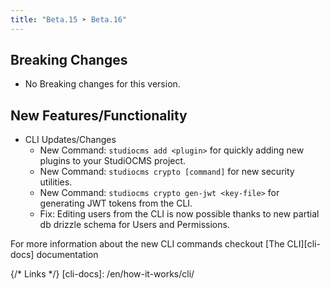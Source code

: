 ```yaml
---
title: "Beta.15 ➤ Beta.16"
---
```



<QuickUpdate />

## Breaking Changes

- No Breaking changes for this version.

## New Features/Functionality

- CLI Updates/Changes
   - New Command: `studiocms add <plugin>` for quickly adding new plugins to your StudiOCMS project.
   - New Command: `studiocms crypto [command]` for new security utilities.
   - New Command: `studiocms crypto gen-jwt <key-file>` for generating JWT tokens from the CLI.
   - Fix: Editing users from the CLI is now possible thanks to new partial db drizzle schema for Users and Permissions.

<ReadMore>For more information about the new CLI commands checkout [The CLI][cli-docs] documentation</ReadMore>

{/* Links */}
[cli-docs]: /en/how-it-works/cli/